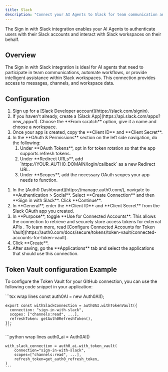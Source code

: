 ```yaml
---
title: Slack
description: "Connect your AI Agents to Slack for team communication and workflow automation."
---
```



The Sign in with Slack integration enables your AI Agents to authenticate users with their Slack accounts and interact with Slack workspaces on their behalf.

## Overview

The Sign in with Slack integration is ideal for AI agents that need to participate in team communications, automate workflows, or provide intelligent assistance within Slack workspaces. This connection provides access to messages, channels, and workspace data.

## Configuration

<Steps>
  <Step title="Set up a Slack app">
    <ol>
      <li>
        Sign up for a [Slack Developer account](https://slack.com/signin).
      </li>
      <li>
        If you haven't already, create a [Slack
        App](https://api.slack.com/apps?new_app=1). Choose the **From scratch**
        option, give it a name and choose a workspace.
      </li>
      <li>
        Once your app is created, copy the **Client ID** and **Client Secret**.
      </li>
      <li>
        In the **OAuth & Permissions** section on the left side navigation, do
        the following:
        <ol>
          <li>
            Under **OAuth Tokens**, opt in for token rotation so that the app
            supports refresh tokens.
          </li>
          <li>
            Under **Redirect URLs**, add
            `https://YOUR_AUTH0_DOMAIN/login/callback` as a new Redirect URL.
            <FindDomainInfoBlock />
          </li>
          <li>
            Under **Scopes**, add the necessary OAuth scopes your app needs to
            function.
          </li>
        </ol>
      </li>
    </ol>
  </Step>
  <Step title="Configure the Slack Social Connection in Auth0">
    <ol>
      <li>
        In the [Auth0 Dashboard](https://manage.auth0.com/), navigate to
        **Authentication > Social**. Select **Create Connection** and then
        **Sign in with Slack**. Click **Continue**.
      </li>
      <li>
        In **General**, enter the **Client ID** and **Client Secret** from the
        Slack OAuth app you created.
      </li>
      <li>
        In **Purpose**, toggle **Use for Connected Accounts**. This allows the
        connection to retrieve and securely store access tokens for external APIs
        . To learn more, read [Configure Connected Accounts for Token Vault](https://auth0.com/docs/secure/tokens/token-vault/connected-accounts-for-token-vault).
      </li>
      <li>Click **Create**.</li>
      <li>
        After saving, go the **Applications** tab and select the applications
        that should use this connection.
      </li>
    </ol>
  </Step>
</Steps>

## Token Vault configuration Example

To configure the Token Vault for your GitHub connection, you can use the following code snippet in your application:

<Tabs>
  <Tab title="JavaScript" icon="js">
    ```tsx wrap lines
    const auth0AI = new Auth0AI();

    export const withSlackConnection = auth0AI.withTokenVault({
      connection: "sign-in-with-slack",
      scopes: ["channels:read", ...],
      refreshToken: getAuth0RefreshToken(),
    });
    ```

  </Tab>
  <Tab title="Python" icon="python">
    ```python wrap lines
    auth0_ai = Auth0AI()

    with_slack_connection = auth0_ai.with_token_vault(
        connection="sign-in-with-slack",
        scopes=["channels:read", ...],
        refresh_token=get_auth0_refresh_token,
    )
    ```

  </Tab>
</Tabs>

<LearnMore />
